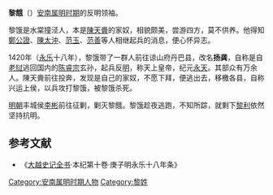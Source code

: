 '''黎餓'''（{{vie|v=Lê Ngạ|hn=黎餓}}）[[安南属明时期|安南属明时期]]的反明领袖。

黎饿是水棠撞泾人，本是[[陳天賫|陳天賫]]的家奴，相貌颇美，尝游四方，莫不供养。他得知[[鄭公證|鄭公證]]、[[陳太沖|陳太沖]]、[[范玉|范玉]]、[[范善|范善]]等人相继起兵的消息，便心怀异志。

1420年（[[永乐_(明)|永乐]]十八年），黎饿带了一群人前往谅山府丹巴县，改名'''扬龚'''，自称是自[[老挝|老挝]]逃回国内的[[陈睿宗|陈睿宗]]玄孙，起兵反[[明|明]]，称天上皇帝，纪元[[永天|永天]]。其部众有万余人。陳天賫前往投奔，发现是自己的家奴，不愿下拜，便逃出去，移檄各县，自称兴运上侯，以兵攻打黎饿，被黎饿杀死。

[[明朝|明朝]]丰城侯[[李彬_(明将领)|李彬]]前往征剿，剿灭黎餓。黎饿趁夜逃跑，不知所踪，就剩下[[黎利|黎利]]依然坚持抗明。

==参考文献==
*《[[大越史记全书|大越史记全书]]·本纪第十卷·庚子明永乐十八年条》

[[Category:安南属明时期人物|Category:安南属明时期人物]]
[[Category:黎姓|Category:黎姓]]
